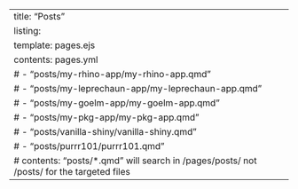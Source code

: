 ---
title: "Posts"
listing:
  template: pages.ejs
  contents: pages.yml
    # - "posts/my-rhino-app/my-rhino-app.qmd"
    # - "posts/my-leprechaun-app/my-leprechaun-app.qmd"
    # - "posts/my-goelm-app/my-goelm-app.qmd"
    # - "posts/my-pkg-app/my-pkg-app.qmd"
    # - "posts/vanilla-shiny/vanilla-shiny.qmd"
    # - "posts/purrr101/purrr101.qmd"
# contents: "posts/*.qmd" will search in /pages/posts/ not /posts/ for the targeted files
---
